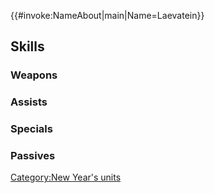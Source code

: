 {{#invoke:NameAbout|main|Name=Laevatein}}{{HeroPage Tabs}}
{{Hero Infobox
|Name=Laevatein
|Title=Kumade Warrior
|GrowthModifier=
|WeaponType=Colorless Staff
|Origin=Fire Emblem Heroes
|Gender=Female
|MoveType=Cavalry
|actorJP=釘宮理恵
|actorEN=Sarah Williams
|artist=かわすみ
|additionDate=December 28, 2018
|releaseDate=January 1, 2019
|TagID=年明レーヴァテイン
|InternalID=325
|Properties=special,specRate_202202
|cv1=0
|cv2=300300
|description=The second princess of Múspell, the Kingdom of Flame. She keeps her emotions in check but can't relax without her blade by her side.
}}
{{Stats Page
|Lv1HP=16|Lv1ATK=10|Lv1SPD=6|Lv1DEF=8|Lv1RES=3
|GRHP=40|GRATK=60|GRSPD=55|GRDEF=45|GRRES=35
}}
==Skills==
===Weapons===
{{Weapons Table
|weapon1=Assault
|weapon1Default=1
|weapon1Unlock=1
|weapon2=Kumade
|weapon2Default=4
|weapon2Unlock=3
|weapon3=Kumade+
|weapon3Default=5
|weapon3Unlock=5
}}
===Assists===
{{Assists Table
|assist1=Heal
|assist1Default=1
|assist1Unlock=1
|assist2=Reconcile
|assist2Default=3
|assist2Unlock=2
|assist3=Rehabilitate
|assist3Default=4
|assist3Unlock=3
|assist4=Rehabilitate+
|assist4Default=5
|assist4Unlock=5
}}
===Specials===
{{Specials Table
|special1=Imbue
|special1Default=4
|special1Unlock=2
|special2=Kindled-Fire Balm
|special2Default=5
|special2Unlock=3
|special3=Earthfire Balm
|special3Unlock=4
|special4=Earthfire Balm+
|special4Unlock=5
}}
===Passives===
{{Passives Table
|passiveB1=Wrathful Staff 1
|passiveB2=Wrathful Staff 2
|passiveB3=Wrathful Staff 3
|passiveB1Unlock=3
|passiveB2Unlock=4
|passiveB3Unlock=5
|passiveC1=Even Def Wave 1
|passiveC2=Even Def Wave 2
|passiveC3=Even Def Wave 3
|passiveC1Unlock=1
|passiveC2Unlock=2
|passiveC3Unlock=4
}}
{{Heroes Navbox}}
[[Category:New Year's units]]
